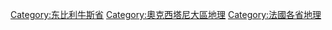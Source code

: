 [[Category:东比利牛斯省|Category:东比利牛斯省]]
[[Category:奧克西塔尼大區地理|Category:奧克西塔尼大區地理]]
[[Category:法國各省地理|Category:法國各省地理]]